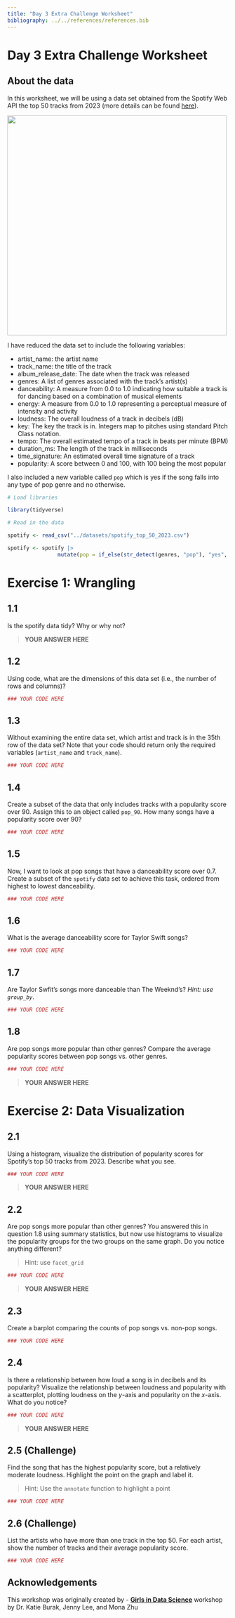 ```yaml
---
title: "Day 3 Extra Challenge Worksheet"
bibliography: ../../references/references.bib
---
```

# Day 3 Extra Challenge Worksheet

## About the data

In this worksheet, we will be using a data set obtained from the Spotify Web API the top 50 tracks from 2023 (more details can be found [here](https://www.kaggle.com/datasets/yukawithdata/spotify-top-tracks-2023)).

<img src=https://storage.googleapis.com/pr-newsroom-wp/1/2018/11/Spotify_Logo_RGB_Green.png width="500">

I have reduced the data set to include the following variables:

- artist_name: the artist name
- track_name: the title of the track
- album_release_date: The date when the track was released
- genres: A list of genres associated with the track's artist(s)
- danceability: A measure from 0.0 to 1.0 indicating how suitable a track is for dancing based on a combination of musical elements
- energy: A measure from 0.0 to 1.0 representing a perceptual measure of intensity and activity
- loudness: The overall loudness of a track in decibels (dB)
- key: The key the track is in. Integers map to pitches using standard Pitch Class notation.
- tempo: The overall estimated tempo of a track in beats per minute (BPM)
- duration_ms: The length of the track in milliseconds
- time_signature: An estimated overall time signature of a track
- popularity: A score between 0 and 100, with 100 being the most popular

I also included a new variable called `pop` which is yes if the song falls into any type of pop genre and no otherwise.

```r
# Load libraries

library(tidyverse)
```

```r
# Read in the data

spotify <- read_csv("../datasets/spotify_top_50_2023.csv")
```

```r
spotify <- spotify |> 
                mutate(pop = if_else(str_detect(genres, "pop"), "yes", "no"))
```

# Exercise 1: Wrangling

## 1.1 

Is the spotify data tidy? Why or why not?

> **YOUR ANSWER HERE**

## 1.2 

Using code, what are the dimensions of this data set (i.e., the number of rows and columns)?

```r
### YOUR CODE HERE
```

## 1.3 

Without examining the entire data set, which artist and track is in the 35th row of the data set? Note that your code should return only the required variables (`artist_name` and `track_name`).

```r
### YOUR CODE HERE
```

## 1.4 

Create a subset of the data that only includes tracks with a popularity score over 90. Assign this to an object called `pop_90`. How many songs have a popularity score over 90?

```r
### YOUR CODE HERE
```

## 1.5

Now, I want to look at pop songs that have a danceability score over 0.7. Create a subset of the `spotify` data set to achieve this task, ordered from highest to lowest danceability.

```r
### YOUR CODE HERE
```

## 1.6

What is the average danceability score for Taylor Swift songs?

```r
### YOUR CODE HERE
```

## 1.7

Are Taylor Swfit's songs more danceable than The Weeknd's? *Hint: use `group_by`*.

```r
### YOUR CODE HERE
```

## 1.8 

Are pop songs more popular than other genres? Compare the average popularity scores between pop songs vs. other genres.

```r
### YOUR CODE HERE
```

> **YOUR ANSWER HERE**

# Exercise 2: Data Visualization

## 2.1

Using a histogram, visualize the distribution of popularity scores for Spotify's top 50 tracks from 2023. Describe what you see.

```r
### YOUR CODE HERE
```

> **YOUR ANSWER HERE**

## 2.2 

Are pop songs more popular than other genres? You answered this in question 1.8 using summary statistics, but now use histograms to visualize the popularity groups for the two groups on the same graph. Do you notice anything different?

> Hint: use `facet_grid`

```r
### YOUR CODE HERE
```

> **YOUR ANSWER HERE**

## 2.3 

Create a barplot comparing the counts of pop songs vs. non-pop songs.

```r
### YOUR CODE HERE
```

## 2.4 

Is there a relationship between how loud a song is in decibels and its popularity? Visualize the relationship between loudness and popularity with a scatterplot, plotting loudness on the $y$-axis and popularity on the $x$-axis. What do you notice?

```r
### YOUR CODE HERE
```

> **YOUR ANSWER HERE**

## 2.5 (Challenge)

Find the song that has the highest popularity score, but a relatively moderate loudness. Highlight the point on the graph and label it. 

> Hint: Use the `annotate` function to highlight a point

```r
### YOUR CODE HERE
```

## 2.6 (Challenge)

List the artists who have more than one track in the top 50. For each artist, show the number of tracks and their average popularity score.

```r
### YOUR CODE HERE
```

## Acknowledgements

This workshop was originally created by - [**Girls in Data Science**](https://katieburak.github.io/girls-in-DS/) workshop by Dr. Katie Burak, Jenny Lee, and Mona Zhu
